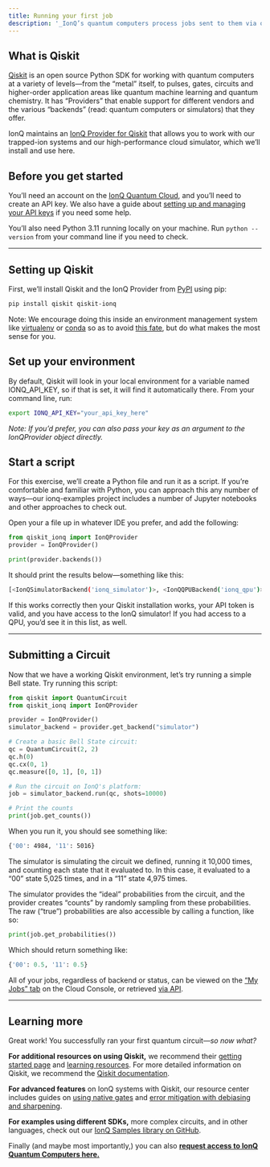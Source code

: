 ```yaml
---
title: Running your first job
description: '_IonQ’s quantum computers process jobs sent to them via our API, however, most users leverage an SDK to submit their jobs to simplify the process. This guide covers the basics of writing and then running your first quantum program using Qiskit, a commonly-used SDK within our community. For guides to other SDKs, look in our [GitHub example repo](https://github.com/ionq-samples/getting-started)._'
---
```


## What is Qiskit

[Qiskit](https://github.com/Qiskit/qiskit) is an open source Python SDK for working with quantum computers at a variety 
of levels—from the “metal” itself, to pulses, gates, circuits and higher-order application areas like quantum machine 
learning and quantum chemistry. It has “Providers” that enable support for different vendors and the various “backends” 
(read: quantum computers or simulators) that they offer. 

IonQ maintains an [IonQ Provider for Qiskit]() that allows you to work with our trapped-ion systems and our high-performance 
cloud simulator, which we’ll install and use here.

## Before you get started
You’ll need an account on the [IonQ Quantum Cloud](https://cloud.ionq.com), and you’ll need to create an API key. We 
also have a guide about [setting up and managing your API keys]() if you need some help.

You’ll also need Python 3.11 running locally on your machine. Run `python --version` from your command line if you need to check.

---

## Setting up Qiskit

First, we’ll install Qiskit and the IonQ Provider from [PyPI](https://pypi.org/) using pip:

```bash
pip install qiskit qiskit-ionq
```

Note: We encourage doing this inside an environment management system like 
[virtualenv](https://virtualenv.pypa.io/en/latest/) or [conda](https://docs.conda.io/en/latest/) so as to avoid 
[this fate](https://xkcd.com/1987/), but do what makes the most sense for you.

## Set up your environment

By default, Qiskit will look in your local environment for a variable named IONQ_API_KEY, so if that is set, it will 
find it automatically there. From your command line, run:

```bash
export IONQ_API_KEY="your_api_key_here"
```

_Note: If you’d prefer, you can also pass your key as an argument to the IonQProvider object directly._

## Start a script

For this exercise, we’ll create a Python file and run it as a script. If you’re comfortable and familiar with Python, 
you can approach this any number of ways—our ionq-examples project includes a number of Jupyter notebooks and other 
approaches to check out.

Open your a file up in whatever IDE you prefer, and add the following:

```python
from qiskit_ionq import IonQProvider
provider = IonQProvider()

print(provider.backends())
```

It should print the results below—something like this:

```bash
[<IonQSimulatorBackend('ionq_simulator')>, <IonQQPUBackend('ionq_qpu')>]
```

If this works correctly then your Qiskit installation works, your API token is valid, and you have access to the IonQ 
simulator! If you had access to a QPU, you’d see it in this list, as well.

---

## Submitting a Circuit

Now that we have a working Qiskit environment, let’s try running a simple Bell state. Try running this script:

```python
from qiskit import QuantumCircuit
from qiskit_ionq import IonQProvider

provider = IonQProvider()
simulator_backend = provider.get_backend("simulator")

# Create a basic Bell State circuit:
qc = QuantumCircuit(2, 2)
qc.h(0)
qc.cx(0, 1)
qc.measure([0, 1], [0, 1])

# Run the circuit on IonQ's platform:
job = simulator_backend.run(qc, shots=10000) 

# Print the counts
print(job.get_counts())
```

When you run it, you should see something like:

```bash
{'00': 4984, '11': 5016}
```

The simulator is simulating the circuit we defined, running it 10,000 times, and counting each state that it evaluated 
to. In this case, it evaluated to a “00” state 5,025 times, and in a “11” state 4,975 times.

The simulator provides the “ideal” probabilities from the circuit, and the provider creates “counts” by randomly 
sampling from these probabilities. The raw (“true”) probabilities are also accessible by calling a function, like so:

```python
print(job.get_probabilities())
```

Which should return something like:

```python
{'00': 0.5, '11': 0.5}
```

All of your jobs, regardless of backend or status, can be viewed on the [“My Jobs” tab](https://cloud.ionq.com/jobs) 
on the Cloud Console, or retrieved [via API](/api-reference/jobs).

---

## Learning more

Great work! You successfully ran your first quantum circuit—*so now what?*

**For additional resources on using Qiskit,** we recommend their 
[getting started page](https://qiskit.org/documentation/getting_started.html) and 
[learning resources](https://qiskit.org/learn). For more detailed information on Qiskit, we recommend the 
[Qiskit documentation](https://qiskit.org/documentation/).

**For advanced features** on IonQ systems with Qiskit, our resource center includes guides on 
[using native gates](https://ionq.com/docs/using-native-gates-with-qiskit) and 
[error mitigation with debiasing and sharpening](https://ionq.com/resources/debiasing-and-sharpening).

**For examples using different SDKs,** more complex circuits, and in other languages, check out our 
[IonQ Samples library on GitHub](https://github.com/ionq-samples/getting-started).

Finally (and maybe most importantly,) you can also 
[**request access to IonQ Quantum Computers here.**](https://ionq.com/get-access?intent=direct-access)


